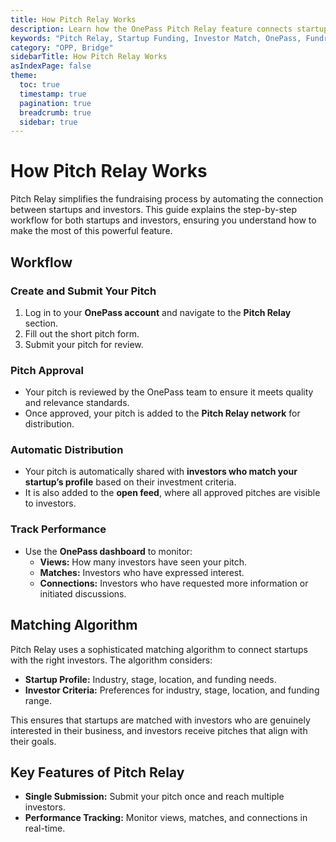 ```yaml
---
title: How Pitch Relay Works
description: Learn how the OnePass Pitch Relay feature connects startups with investors through a streamlined process.
keywords: "Pitch Relay, Startup Funding, Investor Match, OnePass, Fundraising"
category: "OPP, Bridge"
sidebarTitle: How Pitch Relay Works
asIndexPage: false
theme:
  toc: true
  timestamp: true
  pagination: true
  breadcrumb: true
  sidebar: true
---
```



# How Pitch Relay Works

Pitch Relay simplifies the fundraising process by automating the connection between startups and investors. This guide explains the step-by-step workflow for both startups and investors, ensuring you understand how to make the most of this powerful feature.  

## Workflow

<Steps>

### Create and Submit Your Pitch

1. Log in to your **OnePass account** and navigate to the **Pitch Relay** section.  
2. Fill out the short pitch form.
3. Submit your pitch for review.  

### Pitch Approval

- Your pitch is reviewed by the OnePass team to ensure it meets quality and relevance standards.  
- Once approved, your pitch is added to the **Pitch Relay network** for distribution.  

### Automatic Distribution

- Your pitch is automatically shared with **investors who match your startup’s profile** based on their investment criteria.  
- It is also added to the **open feed**, where all approved pitches are visible to investors.  

### Track Performance

- Use the **OnePass dashboard** to monitor:  
  - **Views:** How many investors have seen your pitch.  
  - **Matches:** Investors who have expressed interest.  
  - **Connections:** Investors who have requested more information or initiated discussions.  

</Steps>

## Matching Algorithm

Pitch Relay uses a sophisticated matching algorithm to connect startups with the right investors. The algorithm considers:  

- **Startup Profile:** Industry, stage, location, and funding needs.  
- **Investor Criteria:** Preferences for industry, stage, location, and funding range.  

This ensures that startups are matched with investors who are genuinely interested in their business, and investors receive pitches that align with their goals.  


## Key Features of Pitch Relay

- **Single Submission:** Submit your pitch once and reach multiple investors.  
- **Performance Tracking:** Monitor views, matches, and connections in real-time.  